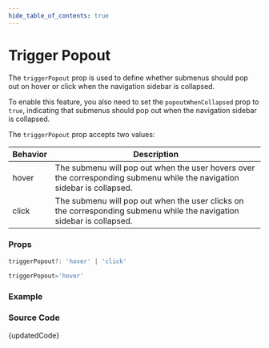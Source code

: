 ```yaml
---
hide_table_of_contents: true
---
```



# Trigger Popout


The `triggerPopout` prop is used to define whether submenus should pop out on hover or click when the navigation sidebar is collapsed.

To enable this feature, you also need to set the `popoutWhenCollapsed` prop to `true`, indicating that submenus should pop out when the navigation sidebar is collapsed.

The `triggerPopout` prop accepts two values:

| Behavior | Description                                                                                                             |
| -------- | ----------------------------------------------------------------------------------------------------------------------- |
| hover    | The submenu will pop out when the user hovers over the corresponding submenu while the navigation sidebar is collapsed. |
| click    | The submenu will pop out when the user clicks on the corresponding submenu while the navigation sidebar is collapsed.   |

### Props

```ts noCopy
triggerPopout?: 'hover' | 'click'
```

```ts noCopy title='Default Value'
triggerPopout='hover'
```

### Example

<BrowserWindow url='/vertical-menu/menu/trigger-popout'>
  <Provider>
    <TriggerPopout />
  </Provider>
</BrowserWindow>

### Source Code

<TsToJsCodeSnippet>{updatedCode}</TsToJsCodeSnippet>
